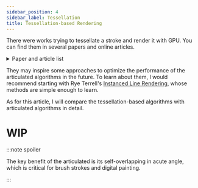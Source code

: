 ```yaml
---
sidebar_position: 4
sidebar_label: Tessellation
title: Tessellation-based Rendering
---
```


There were works trying to tessellate a stroke and render it with GPU.
You can find them in several papers and online articles.

<details>
<summary>Paper and article list</summary>

  - [Polar Stroking: New Theory and Methods for Stroking Paths](https://dl.acm.org/doi/abs/10.1145/3386569.3392458) (Very Hard)
  - [Drawing Lines is Hard](https://mattdesl.svbtle.com/drawing-lines-is-hard)
  - Instanced Line Rendering: [part1](https://wwwtyro.net/2019/11/18/instanced-lines.html) | [part2](https://wwwtyro.net/2021/10/01/instanced-lines-part-2.html)
  - ... Tell me more tutorials in the [discussion](https://github.com/ShenCiao/brush-rendering-tutorial/discussions/2)

</details>

They may inspire some approaches to optimize the performance of the articulated algorithms in the future.
To learn about them, I would recommend starting with Rye Terrell's [Instanced Line Rendering](https://wwwtyro.net/2019/11/18/instanced-lines.html),
whose methods are simple enough to learn.

As for this article, I will compare the tessellation-based algorithms with articulated algorithms in detail.

# WIP

:::note spoiler

The key benefit of the articulated is its self-overlapping in acute angle, which is critical for brush strokes and digital painting.

:::
